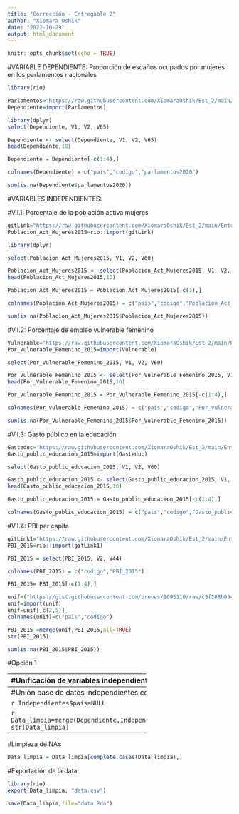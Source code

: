 ```yaml
---
title: "Corrección - Entregable 2"
author: "Xiomara_Oshik"
date: "2022-10-29"
output: html_document
---
```


```r
knitr::opts_chunk$set(echo = TRUE)
```

#VARIABLE DEPENDIENTE: Proporción de escaños ocupados por mujeres en los parlamentos nacionales

```r
library(rio)

Parlamentos="https://raw.githubusercontent.com/XiomaraOshik/Est_2/main/Entregable_1/Xiomara/XVI1_Parlamentos.csv"
Dependiente=import(Parlamentos)
```

```r
library(dplyr)
select(Dependiente, V1, V2, V65)
```

```r
Dependiente <- select(Dependiente, V1, V2, V65)
head(Dependiente,10)
```

```r
Dependiente = Dependiente[-c(1:4),]
```

```r
colnames(Dependiente) = c("pais","codigo","parlamentos2020")
```

```r
sum(is.na(Dependiente$parlamentos2020))
```

#VARIABLES INDEPENDIENTES:

#V.I.1: Porcentaje de la población activa mujeres

```r
gitLink="https://raw.githubusercontent.com/XiomaraOshik/Est_2/main/Entregable_1/Kamila/KVI2_ActivaM.csv"
Poblacion_Act_Mujeres2015=rio::import(gitLink)
```

```r
library(dplyr)

select(Poblacion_Act_Mujeres2015, V1, V2, V60)
```

```r
Poblacion_Act_Mujeres2015 <- select(Poblacion_Act_Mujeres2015, V1, V2, V60)
head(Poblacion_Act_Mujeres2015,10)
```

```r
Poblacion_Act_Mujeres2015 = Poblacion_Act_Mujeres2015[-c(1),]
```

```r
colnames(Poblacion_Act_Mujeres2015) = c("pais","codigo","Poblacion_Act_Mujeres2015")
```

```r
sum(is.na(Poblacion_Act_Mujeres2015$Poblacion_Act_Mujeres2015))
```

#V.I.2: Porcentaje de empleo vulnerable femenino

```r
Vulnerable="https://raw.githubusercontent.com/XiomaraOshik/Est_2/main/Entregable_1/Xiomara/XVI3_Vulnerable.csv"
Por_Vulnerable_Femenino_2015=import(Vulnerable)
```

```r
select(Por_Vulnerable_Femenino_2015, V1, V2, V60)
```

```r
Por_Vulnerable_Femenino_2015 <- select(Por_Vulnerable_Femenino_2015, V1, V2, V60)
head(Por_Vulnerable_Femenino_2015,10)
```

```r
Por_Vulnerable_Femenino_2015 = Por_Vulnerable_Femenino_2015[-c(1:4),]
```

```r
colnames(Por_Vulnerable_Femenino_2015) = c("pais","codigo","Por_Vulnerable_Femenino_2015")
```

```r
sum(is.na(Por_Vulnerable_Femenino_2015$Por_Vulnerable_Femenino_2015))
```

#V.I.3: Gasto público en la educación

```r
Gasteduc="https://raw.githubusercontent.com/XiomaraOshik/Est_2/main/Entregable_1/Xiomara/XVI2_Gasteduc.csv"
Gasto_public_educacion_2015=import(Gasteduc)
```

```r
select(Gasto_public_educacion_2015, V1, V2, V60)
```

```r
Gasto_public_educacion_2015 <- select(Gasto_public_educacion_2015, V1, V2, V60)
head(Gasto_public_educacion_2015,10)
```

```r
Gasto_public_educacion_2015 = Gasto_public_educacion_2015[-c(1:4),]
```

```r
colnames(Gasto_public_educacion_2015) = c("pais","codigo","Gasto_public_educacion_2015")
```

#V.I.4: PBI per capita 

```r
gitLink1="https://raw.githubusercontent.com/XiomaraOshik/Est_2/main/Entregable_1/Lucero/LVI1_PBI.csv"
PBI_2015=rio::import(gitLink1)
```

```r
PBI_2015 = select(PBI_2015, V2, V44)
```

```r
colnames(PBI_2015) = c("codigo","PBI_2015")
```

```r
PBI_2015= PBI_2015[-c(1:4),]

unif=("https://gist.githubusercontent.com/brenes/1095110/raw/c8f208b03485ba28f97c500ab7271e8bce43b9c6/paises.csv")
unif=import(unif)
unif=unif[,c(2,5)]
colnames(unif)=c("pais","codigo")

PBI_2015 =merge(unif,PBI_2015,all=TRUE)
str(PBI_2015)
```

```r
sum(is.na(PBI_2015$PBI_2015))
```


#Opción 1

------------------------------
#Unificación de variables independientes

```r
Poblacion_Act_Mujeres2015$pais=NULL
```

```r
Borrador1=merge(Por_Vulnerable_Femenino_2015,Poblacion_Act_Mujeres2015,all=TRUE)
str(Borrador1)
```

```r
Gasto_public_educacion_2015$pais=NULL
```

```r
Borrador2=merge(Borrador1,Gasto_public_educacion_2015,all=TRUE)
str(Borrador2)
```

```r
PBI_2015$pais=NULL
```

```r
Independientes=merge(Borrador2,PBI_2015,all=TRUE)
str(Independientes)
```

--------------------------------------------
#Unión base de datos independientes con la dependiente

```r
Independientes$pais=NULL
```

```r
Data_limpia=merge(Dependiente,Independientes,all=TRUE)
str(Data_limpia)
```

---------------------------------------------------------------
#Limpieza de NA's

```r
Data_limpia = Data_limpia[complete.cases(Data_limpia),]
```

#Exportación de la data

```r
library(rio)
export(Data_limpia, "data.csv")
```

```r
save(Data_limpia,file="data.Rda")
```




